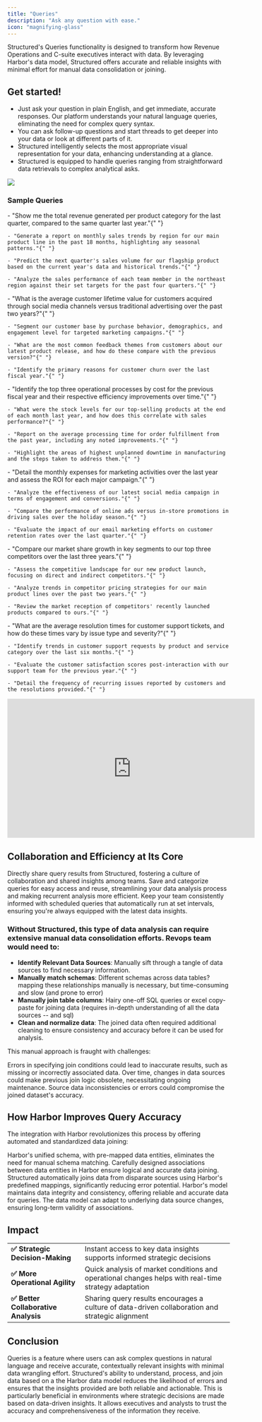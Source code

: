 ```yaml
---
title: "Queries"
description: "Ask any question with ease."
icon: "magnifying-glass"
---
```


Structured's Queries functionality is designed to transform how Revenue Operations and C-suite executives interact with data. By leveraging Harbor's data model, Structured offers accurate and reliable insights with minimal effort for manual data consolidation or joining.

## **Get started!**

- Just ask your question in plain English, and get immediate, accurate responses. Our platform understands your natural language queries, eliminating the need for complex query syntax.
- You can ask follow-up questions and start threads to get deeper into your data or look at different parts of it.
- Structured intelligently selects the most appropriate visual representation for your data, enhancing understanding at a glance.
- Structured is equipped to handle queries ranging from straightforward data retrievals to complex analytical asks.

<Frame caption="Example query">
  <img noZoom src="/images/queries.png" />
</Frame>

### Sample Queries

<AccordionGroup>
  <Accordion title="Revenue and Sales Analysis" icon="chart-pie">
    - "Show me the total revenue generated per product category for the last quarter, compared to the same quarter last year."{" "}

    - "Generate a report on monthly sales trends by region for our main product line in the past 18 months, highlighting any seasonal patterns."{" "}

    - "Predict the next quarter's sales volume for our flagship product based on the current year's data and historical trends."{" "}

    - "Analyze the sales performance of each team member in the northeast region against their set targets for the past four quarters."{" "}

  </Accordion>

  <Accordion title="Customer Insights" icon="users">
    - "What is the average customer lifetime value for customers acquired through social media channels versus traditional advertising over the past two years?"{" "}

    - "Segment our customer base by purchase behavior, demographics, and engagement level for targeted marketing campaigns."{" "}

    - "What are the most common feedback themes from customers about our latest product release, and how do these compare with the previous version?"{" "}

    - "Identify the primary reasons for customer churn over the last fiscal year."{" "}

  </Accordion>

  <Accordion title="Operational Efficiency" icon="gear">
    - "Identify the top three operational processes by cost for the previous fiscal year and their respective efficiency improvements over time."{" "}

    - "What were the stock levels for our top-selling products at the end of each month last year, and how does this correlate with sales performance?"{" "}

    - "Report on the average processing time for order fulfillment from the past year, including any noted improvements."{" "}

    - "Highlight the areas of highest unplanned downtime in manufacturing and the steps taken to address them."{" "}

  </Accordion>

  <Accordion title="Marketing ROI and Campaign Analysis" icon="bullhorn">
    - "Detail the monthly expenses for marketing activities over the last year and assess the ROI for each major campaign."{" "}

    - "Analyze the effectiveness of our latest social media campaign in terms of engagement and conversions."{" "}

    - "Compare the performance of online ads versus in-store promotions in driving sales over the holiday season."{" "}

    - "Evaluate the impact of our email marketing efforts on customer retention rates over the last quarter."{" "}

  </Accordion>

  <Accordion title="Competitive Analysis" icon="chart-line">
    - "Compare our market share growth in key segments to our top three competitors over the last three years."{" "}

    - "Assess the competitive landscape for our new product launch, focusing on direct and indirect competitors."{" "}

    - "Analyze trends in competitor pricing strategies for our main product lines over the past two years."{" "}

    - "Review the market reception of competitors' recently launched products compared to ours."{" "}

  </Accordion>

  <Accordion title="Customer Support and Service Quality" icon="headset">
    - "What are the average resolution times for customer support tickets, and how do these times vary by issue type and severity?"{" "}

    - "Identify trends in customer support requests by product and service category over the last six months."{" "}

    - "Evaluate the customer satisfaction scores post-interaction with our support team for the previous year."{" "}

    - "Detail the frequency of recurring issues reported by customers and the resolutions provided."{" "}

  </Accordion>
</AccordionGroup>

<iframe
  width="560"
  height="315"
  src="https://www.youtube.com/embed/VkG8jRQ7TqY?si=dotlqH5C6W3ewqMY"
  title="YouTube video player"
  frameborder="0"
  allow="accelerometer; autoplay; clipboard-write; encrypted-media; gyroscope; picture-in-picture; web-share"
  allowfullscreen
></iframe>

## Collaboration and Efficiency at Its Core

<CardGroup cols={3}>
  <Card title="Seamless Sharing" icon="share">
    Directly share query results from Structured, fostering a culture of
    collaboration and shared insights among teams.
  </Card>
  <Card title="Query Management" icon="floppy-disk">
    Save and categorize queries for easy access and reuse, streamlining your
    data analysis process and making recurrent analysis more efficient.
  </Card>
  <Card title="Scheduled Insights" icon="clock">
    Keep your team consistently informed with scheduled queries that
    automatically run at set intervals, ensuring you're always equipped with the
    latest data insights.
  </Card>
</CardGroup>

### Without Structured, this type of data analysis can require extensive manual data consolidation efforts. Revops team would need to:

- **Identify Relevant Data Sources**: Manually sift through a tangle of data sources to find necessary information.
- **Manually match schemas**: Different schemas across data tables? mapping these relationships manually is necessary, but time-consuming and slow (and prone to error)
- **Manually join table columns**: Hairy one-off SQL queries or excel copy-paste for joining data (requires in-depth understanding of all the data sources -- and sql)
- **Clean and normalize data**: The joined data often required additional cleaning to ensure consistency and accuracy before it can be used for analysis.

This manual approach is fraught with challenges:

<Steps>
  <Step title="Complexity of Join Conditions" icon="puzzle-piece">
    Errors in specifying join conditions could lead to inaccurate results, such
    as missing or incorrectly associated data.
  </Step>
  <Step title="Schema Evolution" icon="rotate">
    Over time, changes in data sources could make previous join logic obsolete,
    necessitating ongoing maintenance.
  </Step>
  <Step title="Data Quality Issues" icon="triangle-exclamation">
    Source data inconsistencies or errors could compromise the joined dataset's
    accuracy.
  </Step>
</Steps>

## How Harbor Improves Query Accuracy

The integration with Harbor revolutionizes this process by offering automated and standardized data joining:

<AccordionGroup>
  <Accordion title="🔄 Pre-defined Schemas" defaultOpen>
    Harbor's unified schema, with pre-mapped data entities, eliminates the need
    for manual schema matching.
  </Accordion>
  <Accordion title="📍 Standardized Associations" defaultOpen>
    Carefully designed associations between data entities in Harbor ensure
    logical and accurate data joining.
  </Accordion>
  <Accordion title="💡 Automated Joining Process" defaultOpen>
    Structured automatically joins data from disparate sources using Harbor's
    predefined mappings, significantly reducing error potential.
  </Accordion>
  <Accordion title="📍 Data Integrity and Consistency" defaultOpen>
    Harbor's model maintains data integrity and consistency, offering reliable
    and accurate data for queries.
  </Accordion>
  <Accordion title="💡 Adaptability to Schema Changes" defaultOpen>
    The data model can adapt to underlying data source changes, ensuring
    long-term validity of associations.
  </Accordion>
</AccordionGroup>

## **Impact**

|                                      |                                                                                                      |
| ------------------------------------ | ---------------------------------------------------------------------------------------------------- |
| **✅ Strategic Decision-Making**     | Instant access to key data insights supports informed strategic decisions                            |
| **✅ More Operational Agility**      | Quick analysis of market conditions and operational changes helps with real-time strategy adaptation |
| **✅ Better Collaborative Analysis** | Sharing query results encourages a culture of data-driven collaboration and strategic alignment      |

## **Conclusion**

Queries is a feature where users can ask complex questions in natural language and receive accurate, contextually relevant insights with minimal data wrangling effort. Structured's ability to understand, process, and join data based on a the Harbor data model reduces the likelihood of errors and ensures that the insights provided are both reliable and actionable. This is particularly beneficial in environments where strategic decisions are made based on data-driven insights. It allows executives and analysts to trust the accuracy and comprehensiveness of the information they receive.
